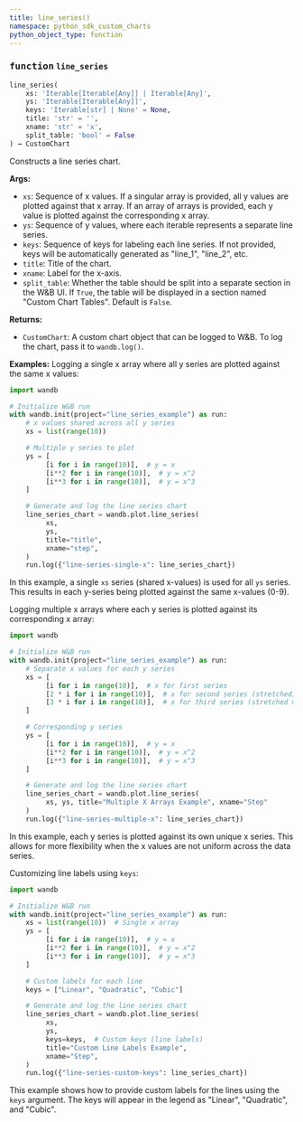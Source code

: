 ```yaml
---
title: line_series()
namespace: python_sdk_custom_charts
python_object_type: function
---
```


<Card title="View the source code" href="https://github.com/wandb/wandb/blob/main/wandb/plot/line_series.py" icon="github"/>




### <kbd>function</kbd> `line_series`

```python
line_series(
    xs: 'Iterable[Iterable[Any]] | Iterable[Any]',
    ys: 'Iterable[Iterable[Any]]',
    keys: 'Iterable[str] | None' = None,
    title: 'str' = '',
    xname: 'str' = 'x',
    split_table: 'bool' = False
) → CustomChart
```

Constructs a line series chart. 



**Args:**
 
 - `xs`:  Sequence of x values. If a singular  array is provided, all y values are plotted against that x array. If  an array of arrays is provided, each y value is plotted against the  corresponding x array. 
 - `ys`:  Sequence of y values, where each iterable represents  a separate line series. 
 - `keys`:  Sequence of keys for labeling each line series. If  not provided, keys will be automatically generated as "line_1",  "line_2", etc. 
 - `title`:  Title of the chart. 
 - `xname`:  Label for the x-axis. 
 - `split_table`:  Whether the table should be split into a separate section  in the W&B UI. If `True`, the table will be displayed in a section named  "Custom Chart Tables". Default is `False`. 



**Returns:**
 
 - `CustomChart`:  A custom chart object that can be logged to W&B. To log the  chart, pass it to `wandb.log()`. 



**Examples:**
 Logging a single x array where all y series are plotted against the same x values: 

```python
import wandb

# Initialize W&B run
with wandb.init(project="line_series_example") as run:
    # x values shared across all y series
    xs = list(range(10))

    # Multiple y series to plot
    ys = [
         [i for i in range(10)],  # y = x
         [i**2 for i in range(10)],  # y = x^2
         [i**3 for i in range(10)],  # y = x^3
    ]

    # Generate and log the line series chart
    line_series_chart = wandb.plot.line_series(
         xs,
         ys,
         title="title",
         xname="step",
    )
    run.log({"line-series-single-x": line_series_chart})
``` 

In this example, a single `xs` series (shared x-values) is used for all `ys` series. This results in each y-series being plotted against the same x-values (0-9). 

Logging multiple x arrays where each y series is plotted against its corresponding x array: 

```python
import wandb

# Initialize W&B run
with wandb.init(project="line_series_example") as run:
    # Separate x values for each y series
    xs = [
         [i for i in range(10)],  # x for first series
         [2 * i for i in range(10)],  # x for second series (stretched)
         [3 * i for i in range(10)],  # x for third series (stretched more)
    ]

    # Corresponding y series
    ys = [
         [i for i in range(10)],  # y = x
         [i**2 for i in range(10)],  # y = x^2
         [i**3 for i in range(10)],  # y = x^3
    ]

    # Generate and log the line series chart
    line_series_chart = wandb.plot.line_series(
         xs, ys, title="Multiple X Arrays Example", xname="Step"
    )
    run.log({"line-series-multiple-x": line_series_chart})
``` 

In this example, each y series is plotted against its own unique x series. This allows for more flexibility when the x values are not uniform across the data series. 

Customizing line labels using `keys`: 

```python
import wandb

# Initialize W&B run
with wandb.init(project="line_series_example") as run:
    xs = list(range(10))  # Single x array
    ys = [
         [i for i in range(10)],  # y = x
         [i**2 for i in range(10)],  # y = x^2
         [i**3 for i in range(10)],  # y = x^3
    ]

    # Custom labels for each line
    keys = ["Linear", "Quadratic", "Cubic"]

    # Generate and log the line series chart
    line_series_chart = wandb.plot.line_series(
         xs,
         ys,
         keys=keys,  # Custom keys (line labels)
         title="Custom Line Labels Example",
         xname="Step",
    )
    run.log({"line-series-custom-keys": line_series_chart})
``` 

This example shows how to provide custom labels for the lines using the `keys` argument. The keys will appear in the legend as "Linear", "Quadratic", and "Cubic". 
